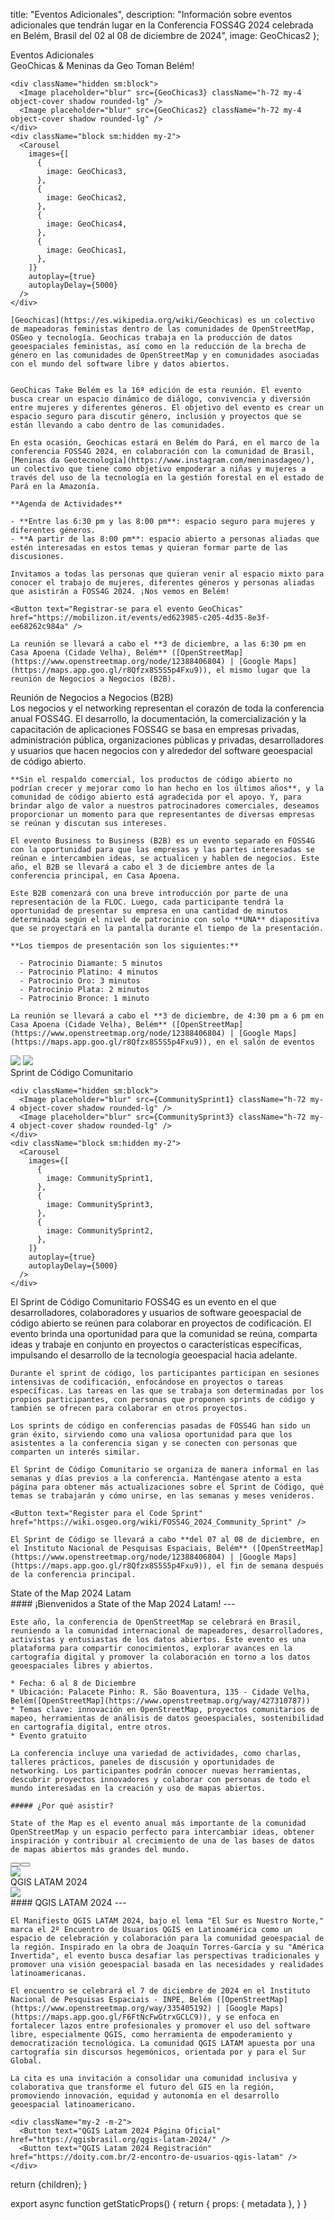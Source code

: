 
  title: "Eventos Adicionales",
  description: "Información sobre eventos adicionales que tendrán lugar en la Conferencia FOSS4G 2024 celebrada en Belém, Brasil del 02 al 08 de diciembre de 2024",
  image: GeoChicas2
};

<div className="sm:hidden">
<Heading bubble>Eventos Adicionales</Heading>
</div>

<Heading bubble color="orange">
  GeoChicas &amp; Meninas da Geo Toman Belém!
</Heading>

<div className="sm:grid sm:grid-cols-12 gap-4">
  <div className="col-span-5 rounded-lg overflow-hidden">

    <div className="hidden sm:block">
      <Image placeholder="blur" src={GeoChicas3} className="h-72 my-4 object-cover shadow rounded-lg" />
      <Image placeholder="blur" src={GeoChicas2} className="h-72 my-4 object-cover shadow rounded-lg" />
    </div>
    <div className="block sm:hidden my-2">
      <Carousel
        images={[
          {
            image: GeoChicas3,
          },
          {
            image: GeoChicas2,
          },
          {
            image: GeoChicas4,
          },
          {
            image: GeoChicas1,
          },
        ]}
        autoplay={true}
        autoplayDelay={5000}
      />
    </div>

  </div>
  <div className="col-span-7">

    [Geochicas](https://es.wikipedia.org/wiki/Geochicas) es un colectivo de mapeadoras feministas dentro de las comunidades de OpenStreetMap, OSGeo y tecnología. Geochicas trabaja en la producción de datos geoespaciales feministas, así como en la reducción de la brecha de género en las comunidades de OpenStreetMap y en comunidades asociadas con el mundo del software libre y datos abiertos.


    GeoChicas Take Belém es la 16ª edición de esta reunión. El evento busca crear un espacio dinámico de diálogo, convivencia y diversión entre mujeres y diferentes géneros. El objetivo del evento es crear un espacio seguro para discutir género, inclusión y proyectos que se están llevando a cabo dentro de las comunidades.

    En esta ocasión, Geochicas estará en Belém do Pará, en el marco de la conferencia FOSS4G 2024, en colaboración con la comunidad de Brasil, [Meninas da Geotecnología](https://www.instagram.com/meninasdageo/), un colectivo que tiene como objetivo empoderar a niñas y mujeres a través del uso de la tecnología en la gestión forestal en el estado de Pará en la Amazonía.

    **Agenda de Actividades**

    - **Entre las 6:30 pm y las 8:00 pm**: espacio seguro para mujeres y diferentes géneros.
    - **A partir de las 8:00 pm**: espacio abierto a personas aliadas que estén interesadas en estos temas y quieran formar parte de las discusiones.

    Invitamos a todas las personas que quieran venir al espacio mixto para conocer el trabajo de mujeres, diferentes géneros y personas aliadas que asistirán a FOSS4G 2024. ¡Nos vemos en Belém!

    <Button text="Registrar-se para el evento GeoChicas" href="https://mobilizon.it/events/ed623985-c205-4d35-8e3f-ee68262c984a" />

    La reunión se llevará a cabo el **3 de diciembre, a las 6:30 pm en Casa Apoena (Cidade Velha), Belém** ([OpenStreetMap](https://www.openstreetmap.org/node/12388406804) | [Google Maps](https://maps.app.goo.gl/r8Qfzx8S5S5p4Fxu9)), el mismo lugar que la reunión de Negocios a Negocios (B2B).

  </div>
</div>

<Heading bubble color="red">
  Reunión de Negocios a Negocios (B2B)
</Heading>

<div className="grid grid-cols-1 sm:grid-cols-12 gap-4">
  <div className="sm:col-span-7 order-last sm:order-first">
    Los negocios y el networking representan el corazón de toda la conferencia anual FOSS4G. El desarrollo, la documentación, la comercialización y la capacitación de aplicaciones FOSS4G se basa en empresas privadas, administración pública, organizaciones públicas y privadas, desarrolladores y usuarios que hacen negocios con y alrededor del software geoespacial de código abierto.

    **Sin el respaldo comercial, los productos de código abierto no podrían crecer y mejorar como lo han hecho en los últimos años**, y la comunidad de código abierto está agradecida por el apoyo. Y, para brindar algo de valor a nuestros patrocinadores comerciales, deseamos proporcionar un momento para que representantes de diversas empresas se reúnan y discutan sus intereses.

    El evento Business to Business (B2B) es un evento separado en FOSS4G con la oportunidad para que las empresas y las partes interesadas se reúnan e intercambien ideas, se actualicen y hablen de negocios. Este año, el B2B se llevará a cabo el 3 de diciembre antes de la conferencia principal, en Casa Apoena.

    Este B2B comenzará con una breve introducción por parte de una representación de la FLOC. Luego, cada participante tendrá la oportunidad de presentar su empresa en una cantidad de minutos determinada según el nivel de patrocinio con solo **UNA** diapositiva que se proyectará en la pantalla durante el tiempo de la presentación.

    **Los tiempos de presentación son los siguientes:**

      - Patrocinio Diamante: 5 minutos
      - Patrocinio Platino: 4 minutos
      - Patrocinio Oro: 3 minutos
      - Patrocinio Plata: 2 minutos
      - Patrocinio Bronce: 1 minuto

    La reunión se llevará a cabo el **3 de diciembre, de 4:30 pm a 6 pm en Casa Apoena (Cidade Velha), Belém** ([OpenStreetMap](https://www.openstreetmap.org/node/12388406804) | [Google Maps](https://maps.app.goo.gl/r8Qfzx8S5S5p4Fxu9)), en el salón de eventos

  </div>

<div className="sm:col-span-5 rounded-lg overflow-hidden order-first sm:order-last">
  <div className="hidden sm:block">

  <Image placeholder="blur" src={CasaApoena0} className="h-72 my-4 object-cover shadow rounded-lg" />
  <Image placeholder="blur" src={CasaApoena1} className="h-72 my-4 object-cover shadow rounded-lg" />
  </div>
  <div className="block sm:hidden my-2">
    <Carousel
      images={[
        {
          image: CasaApoena0,
        },
        {
          image: CasaApoena1,
        },
      ]}
      autoplay={true}
      autoplayDelay={5000}
    />
  </div>

</div>
</div>

<Heading bubble color="green">
  Sprint de Código Comunitario
</Heading>

<div className="sm:grid sm:grid-cols-12 gap-4">
  <div className="col-span-5 rounded-lg overflow-hidden">

    <div className="hidden sm:block">
      <Image placeholder="blur" src={CommunitySprint1} className="h-72 my-4 object-cover shadow rounded-lg" />
      <Image placeholder="blur" src={CommunitySprint3} className="h-72 my-4 object-cover shadow rounded-lg" />
    </div>
    <div className="block sm:hidden my-2">
      <Carousel
        images={[
          {
            image: CommunitySprint1,
          },
          {
            image: CommunitySprint3,
          },
          {
            image: CommunitySprint2,
          },
        ]}
        autoplay={true}
        autoplayDelay={5000}
      />
    </div>

  </div>
  <div className="col-span-7">
    El Sprint de Código Comunitario FOSS4G es un evento en el que desarrolladores, colaboradores y usuarios de software geoespacial de código abierto se reúnen para colaborar en proyectos de codificación. El evento brinda una oportunidad para que la comunidad se reúna, comparta ideas y trabaje en conjunto en proyectos o características específicas, impulsando el desarrollo de la tecnología geoespacial hacia adelante.

    Durante el sprint de código, los participantes participan en sesiones intensivas de codificación, enfocándose en proyectos o tareas específicas. Las tareas en las que se trabaja son determinadas por los propios participantes, con personas que proponen sprints de código y también se ofrecen para colaborar en otros proyectos.

    Los sprints de código en conferencias pasadas de FOSS4G han sido un gran éxito, sirviendo como una valiosa oportunidad para que los asistentes a la conferencia sigan y se conecten con personas que comparten un interés similar.

    El Sprint de Código Comunitario se organiza de manera informal en las semanas y días previos a la conferencia. Manténgase atento a esta página para obtener más actualizaciones sobre el Sprint de Código, qué temas se trabajarán y cómo unirse, en las semanas y meses venideros.

    <Button text="Register para el Code Sprint" href="https://wiki.osgeo.org/wiki/FOSS4G_2024_Community_Sprint" />

    El Sprint de Código se llevará a cabo **del 07 al 08 de diciembre, en el Instituto Nacional de Pesquisas Espaciais, Belém** ([OpenStreetMap](https://www.openstreetmap.org/node/12388406804) | [Google Maps](https://maps.app.goo.gl/r8Qfzx8S5S5p4Fxu9)), el fin de semana después de la conferencia principal.
  </div>
</div>



<Heading bubble color="blue">
  State of the Map 2024 Latam
</Heading>

<div className="grid grid-cols-1 sm:grid-cols-12 gap-4 sm:flex-row">
  <div className="sm:col-span-7 order-last sm:order-first">
    #### ¡Bienvenidos a State of the Map 2024 Latam!
    ---

    Este año, la conferencia de OpenStreetMap se celebrará en Brasil, reuniendo a la comunidad internacional de mapeadores, desarrolladores, activistas y entusiastas de los datos abiertos. Este evento es una plataforma para compartir conocimientos, explorar avances en la cartografía digital y promover la colaboración en torno a los datos geoespaciales libres y abiertos.

    * Fecha: 6 al 8 de Diciembre
    * Ubicación: Palacete Pinho: R. São Boaventura, 135 - Cidade Velha, Belém([OpenStreetMap](https://www.openstreetmap.org/way/427310787))
    * Temas clave: innovación en OpenStreetMap, proyectos comunitarios de mapeo, herramientas de análisis de datos geoespaciales, sostenibilidad en cartografía digital, entre otros.
    * Evento gratuito

    La conferencia incluye una variedad de actividades, como charlas, talleres prácticos, paneles de discusión y oportunidades de networking. Los participantes podrán conocer nuevas herramientas, descubrir proyectos innovadores y colaborar con personas de todo el mundo interesadas en la creación y uso de mapas abiertos.

    ##### ¿Por qué asistir?

    State of the Map es el evento anual más importante de la comunidad OpenStreetMap y un espacio perfecto para intercambiar ideas, obtener inspiración y contribuir al crecimiento de una de las bases de datos de mapas abiertos más grandes del mundo.

   <div className="my-2 text-center sm:text-left -m-2">
      <Button text="SOTM Latam 2024 Página Oficial" href="https://2024.osmlatam.org/es/" />
      <Button text="SOTM Latam 2024 Registración" href="https://doity.com.br/sotm-latam-2024/inscricao" />
    </div>


  </div>
  <div className="sm:col-span-5 order-first sm:order-last">
    <Image placeholder="blur" src={SotmLogo} className="my-4 w-full shadow rounded-lg" />
  </div>
</div>

<Heading bubble color="orange">
  QGIS LATAM 2024
</Heading>

<div className="grid grid-cols-1 sm:grid-cols-12 gap-4 sm:flex-row">
  <div className="sm:col-span-5 order-first sm:order-last">
    <Image placeholder="blur" src={QgisLogo} className="my-4 w-full shadow rounded-lg" />
  </div>
  <div className="sm:col-span-7 order-first sm:order-last">
    #### QGIS LATAM 2024
    ---

    El Manifiesto QGIS LATAM 2024, bajo el lema "El Sur es Nuestro Norte," marca el 2º Encuentro de Usuarios QGIS en Latinoamérica como un espacio de celebración y colaboración para la comunidad geoespacial de la región. Inspirado en la obra de Joaquín Torres-García y su "América Invertida", el evento busca desafiar las perspectivas tradicionales y promover una visión geoespacial basada en las necesidades y realidades latinoamericanas.

    El encuentro se celebrará el 7 de diciembre de 2024 en el Instituto Nacional de Pesquisas Espaciais - INPE, Belém ([OpenStreetMap](https://www.openstreetmap.org/way/335405192) | [Google Maps](https://maps.app.goo.gl/F6FtNcFwGtrxGCLC9)), y se enfoca en fortalecer lazos entre profesionales y promover el uso del software libre, especialmente QGIS, como herramienta de empoderamiento y democratización tecnológica. La comunidad QGIS LATAM apuesta por una cartografía sin discursos hegemónicos, orientada por y para el Sur Global.

    La cita es una invitación a consolidar una comunidad inclusiva y colaborativa que transforme el futuro del GIS en la región, promoviendo innovación, equidad y autonomía en el desarrollo geoespacial latinoamericano.

    <div className="my-2 -m-2">
      <Button text="QGIS Latam 2024 Página Oficial" href="https://qgisbrasil.org/qgis-latam-2024/" />
      <Button text="QGIS Latam 2024 Registración" href="https://doity.com.br/2-encontro-de-usuarios-qgis-latam" />
    </div>
  </div>
</div>

  return <MdxLayout metadata={metadata}>{children}</MdxLayout>;
}

export async function getStaticProps() {
  return {
    props: {
      metadata
    },
  }
}
